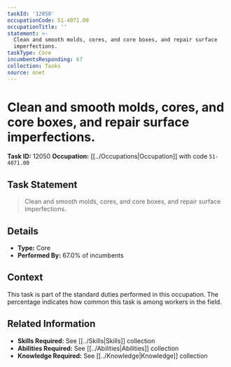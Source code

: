 ```yaml
---
taskId: '12050'
occupationCode: 51-4071.00
occupationTitle: ''
statement: >-
  Clean and smooth molds, cores, and core boxes, and repair surface
  imperfections.
taskType: Core
incumbentsResponding: 67
collection: Tasks
source: onet
---
```

# Clean and smooth molds, cores, and core boxes, and repair surface imperfections.

**Task ID:** 12050
**Occupation:** [[../Occupations|Occupation]] with code `51-4071.00`

## Task Statement

> Clean and smooth molds, cores, and core boxes, and repair surface imperfections.

## Details

- **Type:** Core
- **Performed By:** 67.0% of incumbents

## Context

This task is part of the standard duties performed in this occupation. The percentage indicates how common this task is among workers in the field.

## Related Information

- **Skills Required:** See [[../Skills|Skills]] collection
- **Abilities Required:** See [[../Abilities|Abilities]] collection
- **Knowledge Required:** See [[../Knowledge|Knowledge]] collection
